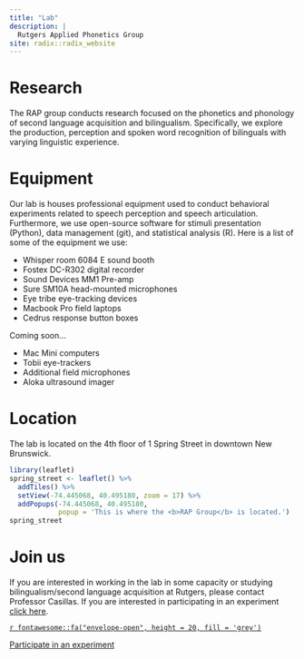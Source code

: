 ```yaml
---
title: "Lab"
description: |
  Rutgers Applied Phonetics Group 
site: radix::radix_website
---
```


# Research

The RAP group conducts research focused on the phonetics and phonology of 
second language acquisition and bilingualism. 
Specifically, we explore the production, perception and spoken word 
recognition of bilinguals with varying linguistic experience.

# Equipment

Our lab is houses professional equipment used to conduct behavioral
experiments related to speech perception and speech articulation. 
Furthermore, we use open-source software for stimuli presentation (Python), 
data management (git), and statistical analysis (R). 
Here is a list of some of the equipment we use:

- Whisper room 6084 E sound booth
- Fostex DC-R302 digital recorder
- Sound Devices MM1 Pre-amp
- Sure SM10A head-mounted microphones
- Eye tribe eye-tracking devices
- Macbook Pro field laptops
- Cedrus response button boxes

Coming soon...

- Mac Mini computers
- Tobii eye-trackers
- Additional field microphones
- Aloka ultrasound imager

# Location

The lab is located on the 4th floor of 1 Spring Street in downtown New 
Brunswick. 

```r
library(leaflet)
spring_street <- leaflet() %>% 
  addTiles() %>%
  setView(-74.445068, 40.495180, zoom = 17) %>%
  addPopups(-74.445068, 40.495180, 
            popup = 'This is where the <b>RAP Group</b> is located.')
spring_street
```

# Join us

If you are interested in working in the lab in some capacity or studying 
bilingualism/second language acquisition at Rutgers, please contact 
Professor Casillas. 
If you are interested in participating in an experiment 
[click here](mailto:ru.rap.group@gmail.com). 


<aside>
[`r fontawesome::fa("envelope-open", height = 20, fill = 'grey')`](mailto:joseph.casillas@rutgers.edu)  

[Participate in an experiment](mailto:ru.rap.group@gmail.com)
</aside>


<!-- https://sites.rutgers.edu/language-studies/undergraduates/ -->
